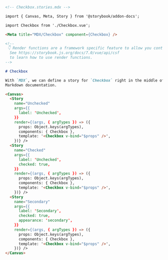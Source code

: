 ```md
<!-- Checkbox.stories.mdx -->

import { Canvas, Meta, Story } from '@storybook/addon-docs';

import Checkbox from './Checkbox.vue';

<Meta title="MDX/Checkbox" component={Checkbox} />

<!--
 👇 Render functions are a framework specific feature to allow you control on how the component renders.
  See https://storybook.js.org/docs/7.0/vue/api/csf
  to learn how to use render functions.
-->

# Checkbox

With `MDX`, we can define a story for `Checkbox` right in the middle of our
Markdown documentation.

<Canvas>
  <Story 
    name="Unchecked"
    args={{ 
      label: 'Unchecked',
    }}
    render={(args, { argTypes }) => ({
      props: Object.keys(argTypes),
      components: { Checkbox },
      template: '<Checkbox v-bind="$props" />',
    })} />
  <Story 
    name="Checked"
    args={{ 
      label: 'Unchecked', 
      checked: true,
    }}
    render={(args, { argTypes }) => ({
      props: Object.keys(argTypes),
      components: { Checkbox },
      template: '<Checkbox v-bind="$props" />',
    })} />
  <Story 
    name="Secondary"
    args={{
      label: 'Secondary', 
      checked: true, 
      appearance: 'secondary',
    }}
    render={(args, { argTypes }) => ({
      props: Object.keys(argTypes),
      components: { Checkbox },
      template: '<Checkbox v-bind="$props" />',
    })} />
</Canvas>
```